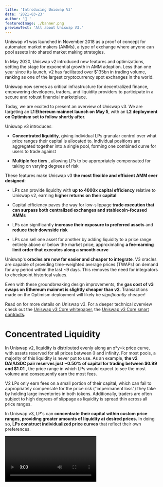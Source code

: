 ```yaml
---
title: 'Introducing Uniswap V3'
date: '2021-03-23'
author: '🦄 '
featuredImage: ./banner.png
previewText: 'All about Uniswap V3.'
---
```


Uniswap v1 was launched in November 2018 as a proof of concept for automated market makers (AMMs), a type of exchange where anyone can pool assets into shared market making strategies.

In May 2020, Uniswap v2 introduced new features and optimizations, setting the stage for exponential growth in AMM adoption. Less than one year since its launch, v2 has facilitated over \$135bn in trading volume, ranking as one of the largest cryptocurrency spot exchanges in the world.

Uniswap now serves as critical infrastructure for decentralized finance, empowering developers, traders, and liquidity providers to participate in a secure and robust financial marketplace.

Today, we are excited to present an overview of Uniswap v3. We are targeting an **L1 Ethereum mainnet launch on May 5**, with an **L2 deployment on Optimism set to follow shortly after.**

Uniswap v3 introduces:

- **Concentrated liquidity,** giving individual LPs granular control over what price ranges their capital is allocated to. Individual positions are aggregated together into a single pool, forming one combined curve for users to trade against

- **Multiple fee tiers** , allowing LPs to be appropriately compensated for taking on varying degrees of risk

These features make Uniswap v3 **the most flexible and efficient AMM ever designed**:

- LPs can provide liquidity with **up to 4000x capital efficiency** relative to Uniswap v2, earning **higher returns on their capital**

- Capital efficiency paves the way for low-slippage **trade execution that can surpass both centralized exchanges and stablecoin-focused AMMs**

- LPs can significantly **increase their exposure to preferred assets** and **reduce their downside risk**

- LPs can sell one asset for another by adding liquidity to a price range entirely above or below the market price, approximating **a fee-earning limit order that executes along a smooth curve**

Uniswap&#39;s **oracles are now far easier and cheaper to integrate**. V3 oracles are capable of providing time-weighted average prices (TWAPs) on demand for any period within the last ~9 days. This removes the need for integrators to checkpoint historical values.

Even with these groundbreaking design improvements, the **gas cost of v3 swaps on Ethereum mainnet is slightly cheaper than v2**. Transactions made on the Optimism deployment will likely be _significantly_ cheaper!

Read on for more details on Uniswap v3. For a deeper technical overview check out the [Uniswap v3 Core whitepaper](/whitepaper-v3.pdf), the [Uniswap v3 Core smart contracts](https://github.com/Uniswap/uniswap-v3-core/).

# Concentrated Liquidity

In Uniswap v2, liquidity is distributed evenly along an x\*y=k price curve, with assets reserved for all prices between 0 and infinity. For most pools, a majority of this liquidity is never put to use. As an example, **the v2 DAI/USDC pair reserves just ~0.50% of capital for trading between $0.99 and $1.01** , the price range in which LPs would expect to see the most volume and consequently earn the most fees.

V2 LPs only earn fees on a small portion of their capital, which can fail to appropriately compensate for the price risk (&quot;impermanent loss&quot;) they take by holding large inventories in both tokens. Additionally, traders are often subject to high degrees of slippage as liquidity is spread thin across all price ranges.

In Uniswap v3, LP&#39;s can **concentrate their capital within custom price ranges, providing greater amounts of liquidity at desired prices.** In doing so, **LPs construct individualized price curves** that reflect their own preferences.

<Video option="CYL" description="V3 LPs can concentrate their liquidity within custom price ranges." />

LPs can combine any number of distinct concentrated positions within a single pool. For example, an LP in the ETH/DAI pool may choose to allocate $100 to the price ranges $1,000-$2,000 and an additional $50 to the ranges $1,500-$1,750.

By doing so, an LP can approximate the shape of any automated market maker or active order book.

**Users trade against the combined liquidity of all individual curves** with no gas cost increase per liquidity provider. Trading fees collected at a given price range are split pro-rata by LPs proportional to the amount of liquidity they contributed to that range.

<Video
  option="IS"
  description="LPs can combine multiple positions, which are then efficiently aggregated into a single order book."
/>

## Capital Efficiency

By concentrating their liquidity, LPs can provide **the same liquidity depth as v2 within specified price ranges while putting far less capital at risk.** The capital saved can be held externally, invested in different assets, deposited elsewhere in DeFi, or used to increase exposure within the specified price range to earn more trading fees.

<Video
  option="MFFL"
  description="Concentrated liquidity allows LPs to provide greater depth in fee generating price ranges."
/>

Let&#39;s illustrate with an example:

Alice and Bob both want to provide liquidity in an ETH/DAI pool on Uniswap v3. They each have \$1m. The current price of ETH is 1,500 DAI.

Alice decides to deploy her capital across the entire price range (as she would have in Uniswap v2). She deposits 500,000 DAI and 333.33 ETH (worth a total of \$1m).

Bob instead creates a concentrated position, depositing only within the price range from 1,000 to 2,250. He deposits 91,751 DAI and 61.17 ETH, worth a total of about $183,500. He keeps the other $816,500 himself, investing it however he prefers.

While Alice has put down 5.44x as much capital as Bob, _they earn the same amount of fees_, as long as the ETH/DAI price stays within the 1,000 to 2,250 range.

![](./example_1.png)

Bob&#39;s custom position also acts as a kind of stop-loss for his liquidity. Both Alice and Bob&#39;s liquidity will be entirely denominated in ETH if the price of ETH falls to $0. However, Bob will have lost just $159,000, versus Alice&#39;s $1m. Bob can use his additional $816,500 to hedge against downside exposure or to invest in any other conceivable strategy.

![](./example_2.png)

Instead of providing equivalent liquidity depth as a v2 LPs with less capital, v3 LPs can choose to provide **greater depth with the same amount of capital** as their v2 counterparts. This requires **taking on more price risk** (&quot;impermanent loss&quot;) while supporting greater amounts of trading and earning higher fees.

LPs in more stable pools will likely provide liquidity in particularly narrow ranges. If the ~$25m currently held in the Uniswap v2 DAI/USDC pair was instead concentrated between 0.99 — 1.01 in v3, it would provide the same depth as $5bn in Uniswap v2 as long as the price stayed within that range. **If the ~$25m was concentrated into the 0.999 - 1.001 range it would provide the same depth as $50b in Uniswap v2.**

The tool below calculates the capital efficiency gains of a concentrated liquidity position (centered around the current price) relative to allocating capital across the entire price curve.

<Simulator />

At launch, capital efficiency gains will max out at 4000x for LPs providing liquidity within a single 0.10% price range. The v3 pool factory is technically capable of supporting ranges as granular as 0.02%, translating to a maximum 20,000x capital efficiency gains relative to v2. However, more granular pools can increase swap gas costs and might be more useful on Layer 2.

## Active Liquidity

If market prices move outside an LP&#39;s specified price range, their liquidity is effectively removed from the pool and is no longer earning fees. In this state, an LP&#39;s liquidity is composed entirely of the less valuable of the two assets, until the market price moves back into their specified price range or they decide to update their range to account for current prices.

<Video option="AL" description="LPs only earn fees when the market trades between their specified price range." />

In v3, it is theoretically possible for no liquidity to exist in a given price range. However, we expect rational LPs to continuously update their price ranges to cover the current market price.

## Range Orders

V3&#39;s LP customizability opens up a novel order feature to complement market orders, which we are calling &#39;range orders&#39;.

LPs can deposit a single token in a custom price range above or below the current price: if the market price enters into their specified range, they sell one asset for another along a smooth curve while earning swap fees in the process.

Depositing to a narrow range feels similar to a traditional limit order. For example, if the current price of DAI is below 1.001 USDC, Alice could add \$10m worth of DAI to the range of 1.001 — 1.002 DAI/USDC.

Once DAI trades above 1.002 DAI/USDC, Alice&#39;s liquidity will have fully converted into USDC. Alice must withdraw her liquidity (or use a third-party service to withdraw on her behalf) to avoid automatically converting back into DAI if DAI/USDC starts trading below 1.002.

![](./range.png)

The average execution price of a fully executed range order is the geometric average of the minimum and maximum price: in Alice&#39;s case, the execution price equals 1.001499 DAI/USDC for a total of \$1,001,499. This execution price does not account for additional swap fees earned during the period in which prices trade within the 1.001 — 1.002 DAI/USDC range.

Range orders within wider ranges may prove particularly useful for **profit-taking, buying the dip,** and **primary issuance events**: in the later use case, issuers are now able to deposit liquidity in a single asset and specify the exact range of prices across which they wish to sell their tokens.

## Non-Fungible Liquidity

As a byproduct of per-LP custom price curves, liquidity positions are no longer fungible and are not represented as ERC20 tokens in the core protocol.

Instead, LP positions will be represented by non-fungible tokens (NFTs). However, common shared positions can be made fungible (ERC20) via peripheral contracts or through other partner protocols. Additionally, trading fees are no longer automatically reinvested back into the pool on LPs&#39; behalf.

Over time we expect increasingly sophisticated strategies to be tokenized, making it possible for LPs to participate while maintaining a passive user experience. This could include multi-positions, auto-rebalancing to concentrate around the market price, fee reinvestment, lending, and more.

# Flexible Fees

Uniswap v3 offers LPs three separate fee tiers per pair — 0.05%, 0.30%, and 1.00%. This array of options ensures that LPs tailor their margins according to expected pair volatility: LPs take on more risk in non-correlated pairs like ETH/DAI and, conversely, take on minimal risk in correlated pairs like USDC/DAI.

Although distinct fee tiers may lead to some degree of liquidity fragmentation, we believe that most pairs will calibrate to an &#39;obvious&#39; fee tier, which then serves as the canonical market. We expect like-kind asset pairs to congregate around the 0.05% fee tier and pairs like ETH/DAI to use 0.30%, while exotic assets might find 1.00% swap fees more appropriate. governance can add additional fee tiers as needed.

Uniswap v2 introduced a protocol fee switch, which allowed a flat 5 basis point (16.66% of LP fees) fee to be turned on by governance. Uniswap v3 protocol fees are far more flexible. Fees will be off by default, but can be turned on by governance on a per-pool basis and set between 10% and 25% of LP fees.

# Advanced Oracles

Uniswap v2 introduced time weighted average price (TWAP) oracles. These oracles serve as a critical piece of DeFi infrastructure, and have been integrated into dozens of projects, including Compound and Reflexer.

V2 oracles work by storing cumulative sums of Uniswap pair prices on a per-second basis. These price sums can be checked once at the beginning of a period and once at the end to calculate an accurate TWAP over that period.

Uniswap v3 offers significant improvements to the TWAP oracle, making it possible to calculate any recent TWAP within the past ~9 days in a single on-chain call. This is achieved by storing an array of cumulative sums instead of just one.

![](./oracles.png)

This array of historical price accumulators makes it far easier and cheaper to create more advanced oracles that include simple-moving averages (SMA), exponential moving averages (EMA), outlier filtering, and more.

Despite this major improvement, the gas cost to Uniswap traders for keeping oracles up to date has been reduced by ~50% relative to v2. The costs for calculating TWAPs in external smart contracts is significantly cheaper as well.

# License

We strongly believe decentralized financial infrastructure should ultimately be free, open-source software. At the same time, we think the Uniswap community should be the first to build an ecosystem around the Uniswap v3 Core codebase.

With this in mind, Uniswap v3 Core will launch under the [Business Source License 1.1](https://github.com/Uniswap/uniswap-v3-core/blob/main/LICENSE)—effectively **a time-delayed GPL-2.0-or-later license**. The license limits use of the v3 source code in a commercial or production setting for up to two years, at which point it will convert to a GPL license into perpetuity.

Uniswap governance can accelerate the change to GPL or grant exemptions to the license at any time by updating the files at _ **v3-core-license-date.uniswap.eth** _ and _ **v3-core-license-grants.uniswap.eth** _.

Note that the BUSL 1.1 license does not affect integrations. **All code that may be needed for external integrations has been licensed under GPL or MIT** , including math libraries, peripheral contracts, interfaces, and the developer sdk. Any wallet, interface, mobile app, protocol, or other project will be able to integrate with v3 as expected.

For more information on this license, see this [FAQ](https://mariadb.com/bsl-faq-adopting/).

# Audits and Bug Bounty

Our team believes security is of the utmost importance — it took hundreds of hours of testing for us to feel comfortable with launching Uniswap v3.

Our security process for v3 included:

- A full-length [audit from Trail of Bits](https://github.com/Uniswap/uniswap-v3-core/blob/main/audits/tob/audit.pdf)
- A full-length [audit from ABDK](https://github.com/Uniswap/uniswap-v3-core/blob/main/audits/abdk/audit.pdf)
- A full audit from [samczsun](https://samczsun.com/) (no report)
- An auditing and review process from our engineering team
- A comprehensive test suite, including the automated tools Echidna and Manticore

Major bugs discovered as part of the testing and auditing process were fixed. However, we would like to note that Uniswap v3 is an extremely complex protocol and we cannot guarantee all bugs have already been discovered and resolved.

To help find any open vulnerabilities, a public bug bounty will run over the next 30 days, with up to \$500,000 offered for critical bugs. More detail on the public bug bounty can be found [here](https://github.com/Uniswap/uniswap-v3-core/blob/main/bug-bounty.md).

# Launch Details

The Uniswap v3 smart contracts will be deployed to the Ropsten, Rinkeby, Kovan, and Görli testnets in the coming days, giving developers time to begin experimenting with the protocol before the official launch.

- The [Uniswap v3 Core repository](https://github.com/Uniswap/uniswap-v3-core) contains the essential, low-level smart contracts that power the protocol.

- The [Uniswap v3 Periphery repository](https://github.com/Uniswap/uniswap-v3-periphery) contains a collection of smart contracts designed to ease user interaction with core contracts.

A liquidity provider migration portal will be available at launch, allowing v2 LPs to seamlessly transfer their liquidity to the new protocol.

In the meantime, there are few outstanding items to complete:

- Partners and integrations can begin building on Uniswap v3 immediately, in preparation for mainnet launch!

- The interface, analytics site, API, and developer SDK are being redesigned to work with Uniswap v3.

- The initial Uniswap v3 router and position manager contracts are almost complete. While still subject to change, they are available [here](https://github.com/Uniswap/uniswap-v3-periphery).

- Documentation, guides, and further examples are in progress.

- Additional infrastructure to support fungibile positions, liquidity mining, more complex strategies, and various other use cases will be built by Uniswap Labs together with the Uniswap community **after mainnet launch**

## Reach out

On Friday, March 26 at 2pm ET we will host an AMA on the official Uniswap Discord, where we hope to answer any outstanding questions you may have around Uniswap v3. Questions can be submitted ahead of time [here](https://docs.google.com/forms/d/e/1FAIpQLSebgW4Ta1Iq4gaPKvcDExliyGjrfUpvWeJKRAPD1KK7s-cNNw/viewform?usp=sf_link).

We will be releasing further updates, additional information, and initial documentation over the coming days and welcome all feedback and involvement from our community.

If you are integrating and wish to get in touch, please fill out this [form](https://docs.google.com/forms/d/e/1FAIpQLSfH6fFaaCoPlDW570ZYN-9VOS_-Fu9gl8rRFoANtx0XWQtNaQ/viewform?usp=sf_link) and we will try to respond as soon as possible. Alternatively, reach out in the #v3-integrations channel in the community Discord

To get involved and stay up to date:

- Join the Uniswap community [discord](https://discord.gg/FCfyBSbCU5)
- Follow Uniswap on [Twitter](https://twitter.com/Uniswap)
- Subscribe to the Uniswap [blog](/blog)
- Register as a delegate [Sybil](http://sybil.org/)
- Participate in [Uniswap governance](http://gov.uniswap.org/)

Uniswap Team
🦄
